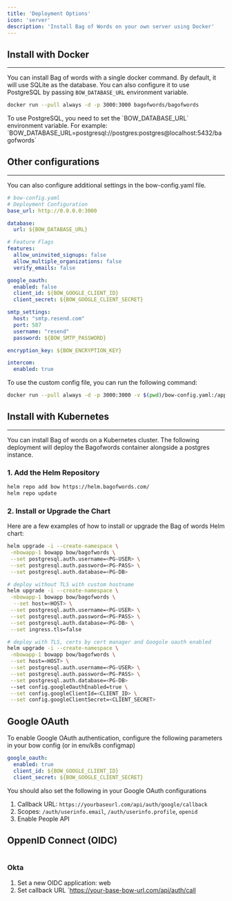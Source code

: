 ```yaml
---
title: 'Deployment Options'
icon: 'server'
description: 'Install Bag of Words on your own server using Docker'
---
```


## Install with Docker
---
You can install Bag of words with a single docker command. By default, it will use SQLite as the database. 
You can also configure it to use PostgreSQL by passing `BOW_DATABASE_URL` environment variable.

```bash
docker run --pull always -d -p 3000:3000 bagofwords/bagofwords
```

<Info>
To use PostgreSQL, you need to set the `BOW_DATABASE_URL` environment variable.
For example: `BOW_DATABASE_URL=postgresql://postgres:postgres@localhost:5432/bagofwords`
</Info>

## Other configurations
---
You can also configure additional settings in the bow-config.yaml file.

```yaml
# bow-config.yaml
# Deployment Configuration
base_url: http://0.0.0.0:3000 

database:
  url: ${BOW_DATABASE_URL}

# Feature Flags
features:
  allow_uninvited_signups: false
  allow_multiple_organizations: false 
  verify_emails: false

google_oauth:
  enabled: false
  client_id: ${BOW_GOOGLE_CLIENT_ID}
  client_secret: ${BOW_GOOGLE_CLIENT_SECRET}

smtp_settings:
  host: "smtp.resend.com"
  port: 587
  username: "resend"
  password: ${BOW_SMTP_PASSWORD}

encryption_key: ${BOW_ENCRYPTION_KEY}

intercom:
  enabled: true

```
To use the custom config file, you can run the following command:

```bash
docker run --pull always -d -p 3000:3000 -v $(pwd)/bow-config.yaml:/app/bow-config.yaml bagofwords/bagofwords
```



## Install with Kubernetes
---
You can install Bag of words on a Kubernetes cluster. The following deployment will deploy the Bagofwords container alongside a postgres instance.

### 1. Add the Helm Repository

```bash
helm repo add bow https://helm.bagofwords.com/
helm repo update
```

### 2. Install or Upgrade the Chart

Here are a few examples of how to install or upgrade the Bag of words Helm chart:


```bash
helm upgrade -i --create-namespace \
 -nbowapp-1 bowapp bow/bagofwords \
 --set postgresql.auth.username=<PG-USER> \
 --set postgresql.auth.password=<PG-PASS> \
 --set postgresql.auth.database=<PG-DB>
```

```bash
# deploy without TLS with custom hostname
helm upgrade -i --create-namespace \
 -nbowapp-1 bowapp bow/bagofwords \
  --set host=<HOST> \
 --set postgresql.auth.username=<PG-USER> \
 --set postgresql.auth.password=<PG-PASS> \
 --set postgresql.auth.database=<PG-DB> \
 --set ingress.tls=false
``` 


```bash
# deploy with TLS, certs by cert manager and Googole oauth enabled 
helm upgrade -i --create-namespace \
 -nbowapp-1 bowapp bow/bagofwords \
 --set host=<HOST> \
 --set postgresql.auth.username=<PG-USER> \
 --set postgresql.auth.password=<PG-PASS> \
 --set postgresql.auth.database=<PG-DB>
 --set config.googleOauthEnabled=true \
 --set config.googleClientId=<CLIENT_ID> \
 --set config.googleClientSecret=<CLIENT_SECRET>
``` 


## Google OAuth

To enable Google OAuth authentication, configure the following parameters in your bow config (or in env/k8s configmap)
```yaml
google_oauth:
  enabled: true
  client_id: ${BOW_GOOGLE_CLIENT_ID}
  client_secret: ${BOW_GOOGLE_CLIENT_SECRET}
```

You should also set the following in your Google OAuth configurations

1. Callback URL: `https://yourbaseurl.com/api/auth/google/callback`
2. Scopes: `/auth/userinfo.email`, `/auth/userinfo.profile`, `openid`
3. Enable People API 


## OppenID Connect (OIDC)
```yaml

```

### Okta
1. Set a new OIDC application: web 
2. Set callback URL `https://your-base-bow-url.com/api/auth/call